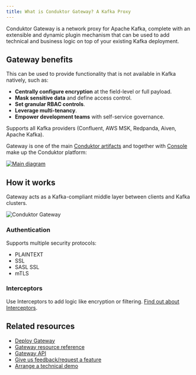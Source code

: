 ```yaml
---
title: What is Conduktor Gateway? A Kafka Proxy
---
```


Conduktor Gateway is a network proxy for Apache Kafka, complete with an extensible and dynamic plugin mechanism that can be used to add technical and business logic on top of your existing Kafka deployment.

## Gateway benefits

This can be used to provide functionality that is not available in Kafka natively, such as:

- **Centrally configure encryption** at the field-level or full payload.
- **Mask sensitive data** and define access control.
- **Set granular RBAC controls**.
- **Leverage multi-tenancy**.
- **Empower development teams** with self-service governance.

Supports all Kafka providers (Confluent, AWS MSK, Redpanda, Aiven, Apache Kafka).

Gateway is one of the main [Conduktor artifacts](/guide/conduktor-in-production/deploy-artifacts/index) and together with [Console](/guide/conduktor-in-production/deploy-artifacts/deploy-console/index) make up the Conduktor platform:

<a href="https://framerusercontent.com/images/meFtLvvuqKtvLTZJuKgIV8xMI.png" target="_blank" rel="noopener">
  <img src="https://framerusercontent.com/images/meFtLvvuqKtvLTZJuKgIV8xMI.png" alt="Main diagram" style={{maxWidth: '100%', paddingTop: '10px'}} />
</a>

## How it works

Gateway acts as a Kafka-compliant middle layer between clients and Kafka clusters.

![Conduktor Gateway](/images/gateway-integration.png)

### Authentication

Supports multiple security protocols:
- PLAINTEXT
- SSL
- SASL SSL
- mTLS

### Interceptors

Use Interceptors to add logic like encryption or filtering. [Find out about Interceptors](/guide/conduktor-concepts/interceptors).

## Related resources

- [Deploy Gateway](guide/conduktor-in-production/deploy-artifacts/deploy-gateway/index)
- [Gateway resource reference](/guide/reference/gateway-reference)
- [Gateway API](https://developers.conduktor.io/?product=gateway)
- [Give us feedback/request a feature](https://conduktor.io/roadmap)
- [Arrange a technical demo](https://www.conduktor.io/contact/demo)




